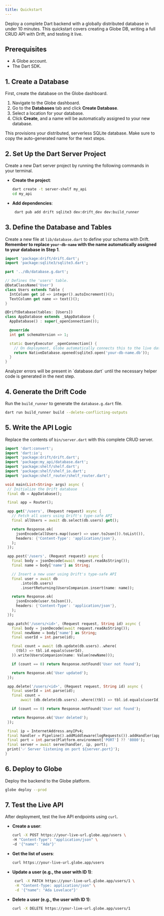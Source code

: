 ```yaml
---
title: Quickstart
---
```


Deploy a complete Dart backend with a globally distributed database in under 10 minutes. This quickstart covers creating a Globe DB, writing a full CRUD API with Drift, and testing it live.

## Prerequisites

- A Globe account.
- The Dart SDK.

## 1. Create a Database

First, create the database on the Globe dashboard.

1. Navigate to the Globe dashboard.
2. Go to the **Databases** tab and click **Create Database**.
3. Select a location for your database.
4. Click **Create**, and a name will be automatically assigned to your new database.

This provisions your distributed, serverless SQLite database. Make sure to copy the auto-generated name for the next steps.

## 2. Set Up the Dart Server Project

Create a new Dart server project by running the following commands in your terminal.

- **Create the project**:

  ```bash
  dart create -t server-shelf my_api
  cd my_api
  ```

- **Add dependencies**:
  ```bash
   dart pub add drift sqlite3 dev:drift_dev dev:build_runner
  ```

## 3. Define the Database and Tables

Create a new file at `lib/database.dart` to define your schema with Drift. **Remember to replace `your-db-name` with the name automatically assigned to your database in Step 1**.

```dart
import 'package:drift/drift.dart';
import 'package:sqlite3/sqlite3.dart';

part '../db/database.g.dart';

// Defines the 'users' table.
@DataClassName('User')
class Users extends Table {
  IntColumn get id => integer().autoIncrement()();
  TextColumn get name => text()();
}

@DriftDatabase(tables: [Users])
class AppDatabase extends _$AppDatabase {
  AppDatabase() : super(_openConnection());

  @override
  int get schemaVersion => 1;

  static QueryExecutor _openConnection() {
    // On deployment, Globe automatically connects this to the live database.
    return NativeDatabase.opened(sqlite3.open('your-db-name.db'));
  }
}
```

<Info>
  Analyzer errors will be present in `database.dart` until the necessary helper
  code is generated in the next step.
</Info>

## 4. Generate the Drift Code

Run the `build_runner` to generate the `database.g.dart` file.

```bash
dart run build_runner build --delete-conflicting-outputs
```

## 5. Write the API Logic

Replace the contents of `bin/server.dart` with this complete CRUD server.

```dart
import 'dart:convert';
import 'dart:io';
import 'package:drift/drift.dart';
import 'package:my_api/database.dart';
import 'package:shelf/shelf.dart';
import 'package:shelf/shelf_io.dart';
import 'package:shelf_router/shelf_router.dart';

void main(List<String> args) async {
 // Initialize the Drift database
 final db = AppDatabase();

 final app = Router();

 app.get('/users', (Request request) async {
   // Fetch all users using Drift's type-safe API
   final allUsers = await db.select(db.users).get();

   return Response.ok(
     jsonEncode(allUsers.map((user) => user.toJson()).toList()),
     headers: {'Content-Type': 'application/json'},
   );
 });

 app.post('/users', (Request request) async {
   final body = jsonDecode(await request.readAsString());
   final name = body['name'] as String;

   // Insert a new user using Drift's type-safe API
   final user = await db
       .into(db.users)
       .insertReturning(UsersCompanion.insert(name: name));

   return Response.ok(
     jsonEncode(user.toJson()),
     headers: {'Content-Type': 'application/json'},
   );
 });

 app.patch('/users/<id>', (Request request, String id) async {
   final body = jsonDecode(await request.readAsString());
   final newName = body['name'] as String;
   final userId = int.parse(id);

   final count = await (db.update(db.users)..where(
     (tbl) => tbl.id.equals(userId),
   )).write(UsersCompanion(name: Value(newName)));

   if (count == 0) return Response.notFound('User not found');

   return Response.ok('User updated');
 });

 app.delete('/users/<id>', (Request request, String id) async {
   final userId = int.parse(id);
   final count =
       await (db.delete(db.users)..where((tbl) => tbl.id.equals(userId))).go();

   if (count == 0) return Response.notFound('User not found');

   return Response.ok('User deleted');
 });

 final ip = InternetAddress.anyIPv4;
 final handler = Pipeline().addMiddleware(logRequests()).addHandler(app.call);
 final port = int.parse(Platform.environment['PORT'] ?? '8080');
 final server = await serve(handler, ip, port);
 print('✅ Server listening on port ${server.port}');
}
```

## 6. Deploy to Globe

Deploy the backend to the Globe platform.

```bash
globe deploy --prod
```

## 7. Test the Live API

After deployment, test the live API endpoints using `curl`.

- **Create a user**:

  ```bash
  curl -X POST https://your-live-url.globe.app/users \
  -H "Content-Type": "application/json" \
  -d '{"name": "Ada"}'
  ```

- **Get the list of users**:

  ```bash
  curl https://your-live-url.globe.app/users
  ```

- **Update a user (e.g., the user with ID 1)**:

  ```bash
   curl -X PATCH https://your-live-url.globe.app/users/1 \
   -H "Content-Type: application/json" \
   -d '{"name": "Ada Lovelace"}'
  ```

- **Delete a user (e.g., the user with ID 1)**:

  ```bash
  curl -X DELETE https://your-live-url.globe.app/users/1
  ```
